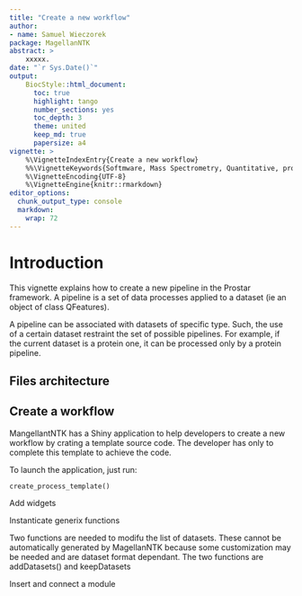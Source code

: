 ```yaml
---
title: "Create a new workflow"
author: 
- name: Samuel Wieczorek
package: MagellanNTK
abstract: >
    xxxxx.
date: "`r Sys.Date()`"
output:
    BiocStyle::html_document:
      toc: true
      highlight: tango
      number_sections: yes
      toc_depth: 3
      theme: united
      keep_md: true
      papersize: a4
vignette: >
    %\VignetteIndexEntry{Create a new workflow}
    %%\VignetteKeywords{Softmware, Mass Spectrometry, Quantitative, process manager}
    %\VignetteEncoding{UTF-8}
    %\VignetteEngine{knitr::rmarkdown}
editor_options: 
  chunk_output_type: console
  markdown: 
    wrap: 72
---
```

  

# Introduction

This vignette explains how to create a new pipeline in the Prostar framework. A pipeline is a set of data processes applied to a dataset (ie an object of class QFeatures).


A pipeline can be associated with datasets of specific type. Such, the use of a certain dataset restraint the set of possible pipelines. For example, if the current dataset is a protein one, it can be processed only by a protein pipeline.

## Files architecture


## Create a workflow

MangellantNTK has a Shiny application to help developers to create a new workflow by crating a template source code. The developer has only to complete this template to achieve the code.

To launch the application, just run:

```
create_process_template()
```


Add widgets

Instanticate generix functions

Two functions are needed to modifu the list of datasets. These cannot be automatically generated by MagellanNTK because some customization may be needed and are dataset format dependant.
The two functions are addDatasets() and keepDatasets

Insert and connect a module
